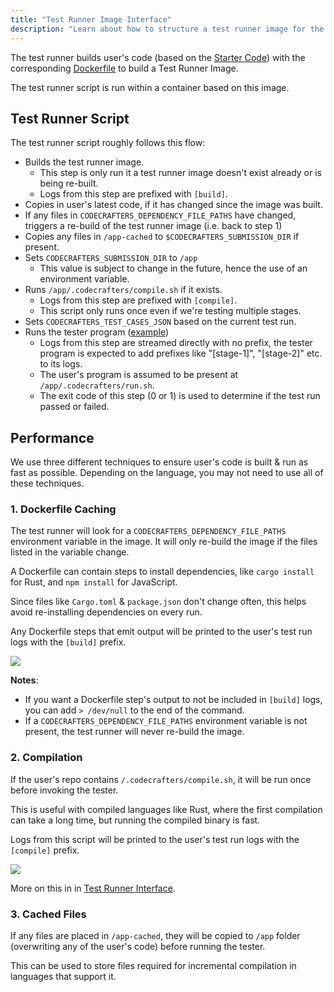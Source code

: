 ```yaml
---
title: "Test Runner Image Interface"
description: "Learn about how to structure a test runner image for the CodeCrafters test runner"
---
```


The test runner builds user's code (based on the [Starter Code](/contributors/adding-language-support/starter-code)) with the
corresponding [Dockerfile](/contributors/adding-language-support/dockerfiles) to build a Test Runner Image.

The test runner script is run within a container based on this image.

## Test Runner Script

The test runner script roughly follows this flow:

- Builds the test runner image.
  - This step is only run it a test runner image doesn't exist already or is being re-built.
  - Logs from this step are prefixed with `[build]`.
- Copies in user's latest code, if it has changed since the image was built.
- If any files in `CODECRAFTERS_DEPENDENCY_FILE_PATHS` have changed, triggers a re-build of the test runner image (i.e. back to step 1)
- Copies any files in `/app-cached` to `$CODECRAFTERS_SUBMISSION_DIR` if present.
- Sets `CODECRAFTERS_SUBMISSION_DIR` to `/app`
  - This value is subject to change in the future, hence the use of an environment variable.
- Runs `/app/.codecrafters/compile.sh` if it exists.
  - Logs from this step are prefixed with `[compile]`.
  - This script only runs once even if we're testing multiple stages.
- Sets `CODECRAFTERS_TEST_CASES_JSON` based on the current test run.
- Runs the tester program ([example](https://github.com/codecrafters-io/redis-tester))
  - Logs from this step are streamed directly with no prefix, the tester program is expected to add prefixes like "[stage-1]", "[stage-2]" etc. to its logs.
  - The user's program is assumed to be present at `/app/.codecrafters/run.sh`.
  - The exit code of this step (0 or 1) is used to determine if the test run passed or failed.

## Performance

We use three different techniques to ensure user's code is built & run as fast as possible. Depending on the language, you may not need to use all of these techniques.

### 1. Dockerfile Caching

The test runner will look for a `CODECRAFTERS_DEPENDENCY_FILE_PATHS` environment variable in the image. It will only re-build the image if the files listed in the variable change.

A Dockerfile can contain steps to install dependencies, like `cargo install` for Rust, and `npm install` for JavaScript.

Since files like `Cargo.toml` & `package.json` don't change often, this helps avoid re-installing dependencies on every run.

Any Dockerfile steps that emit output will be printed to the user's test run logs with the `[build]` prefix.

<Frame caption="[build] logs">
  <img className="w-full" src="/img/contributors/build-logs.png" />
</Frame>

**Notes**:

- If you want a Dockerfile step's output to not be included in `[build]` logs, you can add `> /dev/null` to the end of the command.
- If a `CODECRAFTERS_DEPENDENCY_FILE_PATHS` environment variable is not present, the test runner will never re-build the image.

### 2. Compilation

If the user's repo contains `/.codecrafters/compile.sh`, it will be run once before invoking the tester.

This is useful with compiled languages like Rust, where the first compilation can take a long time, but running the compiled binary is fast.

Logs from this script will be printed to the user's test run logs with the `[compile]` prefix.

<Frame caption="[compile] logs">
  <img className="w-full" src="/img/contributors/compile-logs.png" />
</Frame>

More on this in in [Test Runner Interface](/challenges/program-interface).

### 3. Cached Files

If any files are placed in `/app-cached`, they will be copied to `/app` folder (overwriting any of the user's code) before running the tester.

This can be used to store files required for incremental compilation in languages that support it.
